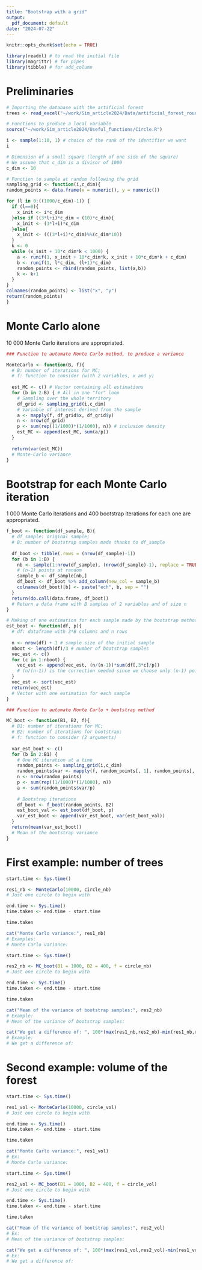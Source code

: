 ```yaml
---
title: "Bootstrap with a grid"
output:
  pdf_document: default
date: "2024-07-22"
---
```


```r
knitr::opts_chunk$set(echo = TRUE)
```

```r
library(readxl) # to read the initial file
library(magrittr) # for pipes
library(tibble) # for add_column
```

# Preliminaries

```r
# Importing the database with the artificial forest
trees <- read_excel("~/work/Sim_article2024/Data/artificial_forest_round.xls")
```

```r
# Functions to produce a local variable
source("~/work/Sim_article2024/Useful_functions/Circle.R")
```

```r
i <- sample(1:10, 1) # choice of the rank of the identifier we want
i
```

```r
# Dimension of a small square (length of one side of the square)
# We assume that c_dim is a divisor of 1000
c_dim <- 10
```

```r
# Function to sample at random following the grid
sampling_grid <- function(i,c_dim){
random_points <- data.frame(x = numeric(), y = numeric())

for (l in 0:((1000/c_dim)-1)) {
  if (l==0){
    x_init <- i*c_dim
  }else if ((3*l+i)*c_dim < (10)*c_dim){
    x_init <- (3*l+i)*c_dim
  }else{
    x_init <- (((3*l+i)*c_dim)%%(c_dim*10))
  }
  k <- 0
  while (x_init + 10*c_dim*k < 1000) {
    a <- runif(1, x_init + 10*c_dim*k, x_init + 10*c_dim*k + c_dim)
    b <- runif(1, l*c_dim, (l+1)*c_dim)
    random_points <- rbind(random_points, list(a,b))
    k <- k+1
  }
}
colnames(random_points) <- list("x", "y")
return(random_points)
}
```

# Monte Carlo alone

10 000 Monte Carlo iterations are appropriated.

```r
### Function to automate Monte Carlo method, to produce a variance

MonteCarlo <- function(B, f){
  # B: number of iterations for MC; 
  # f: function to consider (with 2 variables, x and y)
  
  est_MC <- c() # Vector containing all estimations
  for (b in 2:B) { # All in one "for" loop
    # Sampling over the whole territory
    df_grid <- sampling_grid(i,c_dim)
    # Variable of interest derived from the sample
    a <- mapply(f, df_grid$x, df_grid$y)
    n <- nrow(df_grid)
    p <- sum(rep((1/1000)*(1/1000), n)) # inclusion density
    est_MC <- append(est_MC, sum(a/p))
  }
  
  return(var(est_MC))
  # Monte-Carlo variance
}
```

# Bootstrap for each Monte Carlo iteration

1 000 Monte Carlo iterations and 400 bootstrap iterations for each one are appropriated.

```r
f_boot <- function(df_sample, B){
  # df_sample: original sample; 
  # B: number of bootstrap samples made thanks to df_sample
  
  df_boot <- tibble(.rows = (nrow(df_sample)-1))
  for (b in 1:B) {
    nb <- sample(1:nrow(df_sample), (nrow(df_sample)-1), replace = TRUE)
    # (n-1) points at random
    sample_b <- df_sample[nb,]
    df_boot <- df_boot %>% add_column(new_col = sample_b)
    colnames(df_boot)[b] <- paste("ech", b, sep = "")
  }
  return(do.call(data.frame, df_boot))
  # Return a data frame with B samples of 2 variables and of size n
}
```

```r
# Making of one estimation for each sample made by the bootstrap method
est_boot <- function(df, p){
  # df: dataframe with 3*B columns and n rows
  
  n <- nrow(df) + 1 # sample size of the initial sample
  nboot <- length(df)/3 # number of bootstrap samples
  vec_est <- c()
  for (c in 1:nboot) {
    vec_est <- append(vec_est, (n/(n-1))*sum(df[,3*c]/p))
    # (n/(n-1)) is the correction needed since we choose only (n-1) points
  }
  vec_est <- sort(vec_est)
  return(vec_est)
  # Vector with one estimation for each sample
}
```

```r
### Function to automate Monte Carlo + bootstrap method

MC_boot <- function(B1, B2, f){
  # B1: number of iterations for MC;
  # B2: number of iterations for bootstrap;
  # f: function to consider (2 arguments)
  
  var_est_boot <- c()
  for (b in 2:B1) {
    # One MC iteration at a time
    random_points <- sampling_grid(i,c_dim)
    random_points$var <- mapply(f, random_points[, 1], random_points[, 2])
    n <- nrow(random_points)
    p <- sum(rep((1/1000)*(1/1000), n))
    a <- sum(random_points$var/p)
    
    # Bootstrap iterations
    df_boot <- f_boot(random_points, B2)
    est_boot_val <- est_boot(df_boot, p)
    var_est_boot <- append(var_est_boot, var(est_boot_val))
  }
  return(mean(var_est_boot))
  # Mean of the bootstrap variance
}
```

# First example: number of trees

```r
start.time <- Sys.time()

res1_nb <- MonteCarlo(10000, circle_nb)
# Just one circle to begin with

end.time <- Sys.time()
time.taken <- end.time - start.time

time.taken
```

```r
cat("Monte Carlo variance:", res1_nb)
# Examples:
# Monte Carlo variance: 
```

```r
start.time <- Sys.time()

res2_nb <- MC_boot(B1 = 1000, B2 = 400, f = circle_nb)
# Just one circle to begin with

end.time <- Sys.time()
time.taken <- end.time - start.time

time.taken
```

```r
cat("Mean of the variance of bootstrap samples:", res2_nb)
# Example:
# Mean of the variance of bootstrap samples: 
```

```r
cat("We get a difference of: ", 100*(max(res1_nb,res2_nb)-min(res1_nb,res2_nb))/min(res1_nb,res2_nb), "%", sep = "")
# Example:
# We get a difference of: 
```

# Second example: volume of the forest

```r
start.time <- Sys.time()

res1_vol <- MonteCarlo(10000, circle_vol)
# Just one circle to begin with

end.time <- Sys.time()
time.taken <- end.time - start.time

time.taken
```

```r
cat("Monte Carlo variance:", res1_vol)
# Ex:
# Monte Carlo variance: 
```

```r
start.time <- Sys.time()

res2_vol <- MC_boot(B1 = 1000, B2 = 400, f = circle_vol)
# Just one circle to begin with

end.time <- Sys.time()
time.taken <- end.time - start.time

time.taken
```

```r
cat("Mean of the variance of bootstrap samples:", res2_vol)
# Ex:
# Mean of the variance of bootstrap samples: 
```

```r
cat("We get a difference of: ", 100*(max(res1_vol,res2_vol)-min(res1_vol,res2_vol))/min(res1_vol,res2_vol), "%", sep = "")
# Ex:
# We get a difference of: 
```
